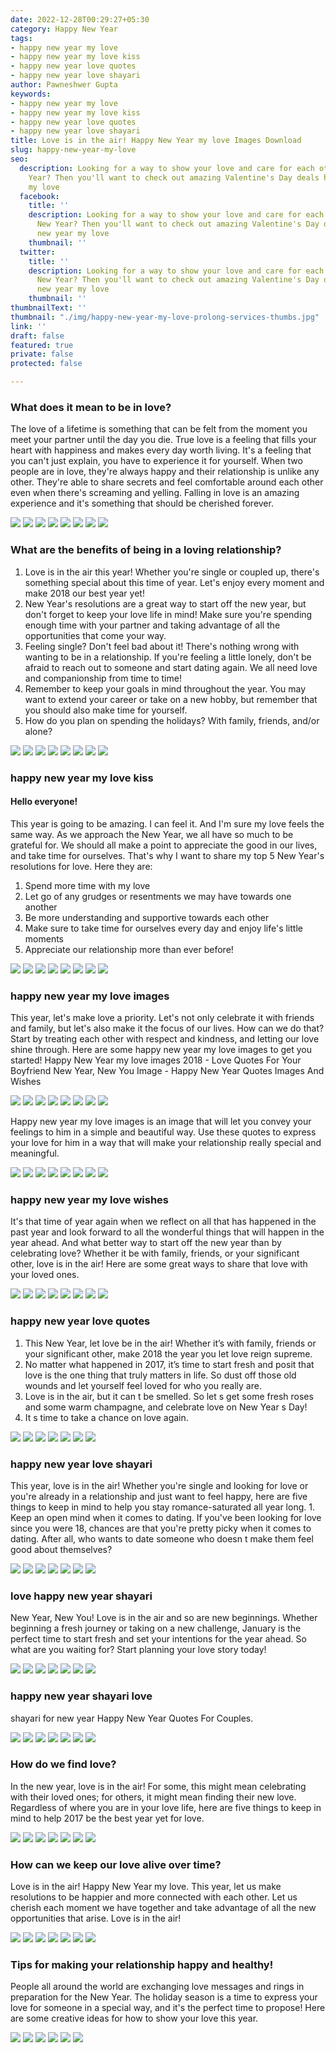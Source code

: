 ```yaml
---
date: 2022-12-28T00:29:27+05:30
category: Happy New Year
tags:
- happy new year my love
- happy new year my love kiss
- happy new year love quotes
- happy new year love shayari
author: Pawneshwer Gupta
keywords:
- happy new year my love
- happy new year my love kiss
- happy new year love quotes
- happy new year love shayari
title: Love is in the air! Happy New Year my love Images Download
slug: happy-new-year-my-love
seo:
  description: Looking for a way to show your love and care for each other this New
    Year? Then you'll want to check out amazing Valentine's Day deals happy new year
    my love
  facebook:
    title: ''
    description: Looking for a way to show your love and care for each other this
      New Year? Then you'll want to check out amazing Valentine's Day deals happy
      new year my love
    thumbnail: ''
  twitter:
    title: ''
    description: Looking for a way to show your love and care for each other this
      New Year? Then you'll want to check out amazing Valentine's Day deals happy
      new year my love
    thumbnail: ''
thumbnailText: ''
thumbnail: "./img/happy-new-year-my-love-prolong-services-thumbs.jpg"
link: ''
draft: false
featured: true
private: false
protected: false

---
```

### What does it mean to be in love?

The love of a lifetime is something that can be felt from the moment you meet your partner until the day you die. True love is a feeling that fills your heart with happiness and makes every day worth living. It's a feeling that you can't just explain, you have to experience it for yourself. When two people are in love, they're always happy and their relationship is unlike any other. They're able to share secrets and feel comfortable around each other even when there's screaming and yelling. Falling in love is an amazing experience and it's something that should be cherished forever.

![](./img/happy-new-year-my-love-1.jpg)
![](./img/happy-new-year-my-love-2.jpg)
![](./img/happy-new-year-my-love-3.jpg)
![](./img/happy-new-year-my-love-4.jpg)
![](./img/happy-new-year-my-love-5.jpg)
![](./img/happy-new-year-my-love-6.jpg)
![](./img/happy-new-year-my-love-7.jpg)
![](./img/happy-new-year-my-love-8.jpg)

### What are the benefits of being in a loving relationship?

1. Love is in the air this year! Whether you're single or coupled up, there's something special about this time of year. Let's enjoy every moment and make 2018 our best year yet!
2. New Year's resolutions are a great way to start off the new year, but don't forget to keep your love life in mind! Make sure you're spending enough time with your partner and taking advantage of all the opportunities that come your way.
3. Feeling single? Don't feel bad about it! There's nothing wrong with wanting to be in a relationship. If you're feeling a little lonely, don't be afraid to reach out to someone and start dating again. We all need love and companionship from time to time!
4. Remember to keep your goals in mind throughout the year. You may want to extend your career or take on a new hobby, but remember that you should also make time for yourself.
5. How do you plan on spending the holidays? With family, friends, and/or alone?

![](./img/happy-new-year-my-love-9.jpg)
![](./img/happy-new-year-my-love-10.jpg)
![](./img/happy-new-year-my-love-11.jpg)
![](./img/happy-new-year-my-love-12.jpg)
![](./img/happy-new-year-my-love-13.jpg)
![](./img/happy-new-year-my-love-14.jpg)
![](./img/happy-new-year-my-love-15.jpg)
![](./img/happy-new-year-my-love-16.jpg)

### happy new year my love kiss

#### Hello everyone!

This year is going to be amazing. I can feel it. And I'm sure my love feels the same way. As we approach the New Year, we all have so much to be grateful for. We should all make a point to appreciate the good in our lives, and take time for ourselves. That's why I want to share my top 5 New Year's resolutions for love. Here they are:

1. Spend more time with my love
2. Let go of any grudges or resentments we may have towards one another
3. Be more understanding and supportive towards each other
4. Make sure to take time for ourselves every day and enjoy life's little moments
5. Appreciate our relationship more than ever before!

![](./img/happy-new-year-my-love-17.jpg)
![](./img/happy-new-year-my-love-18.jpg)
![](./img/happy-new-year-my-love-19.jpg)
![](./img/happy-new-year-my-love-20.jpg)
![](./img/happy-new-year-my-love-21.jpg)
![](./img/happy-new-year-my-love-22.jpg)
![](./img/happy-new-year-my-love-23.jpg)
![](./img/happy-new-year-my-love-24.jpg)

### happy new year my love images

This year, let's make love a priority. Let's not only celebrate it with friends and family, but let's also make it the focus of our lives. How can we do that? Start by treating each other with respect and kindness, and letting our love shine through. Here are some happy new year my love images to get you started! Happy New Year my love images 2018 - Love Quotes For Your Boyfriend New Year, New You Image - Happy New Year Quotes Images And Wishes

![](./img/happy-new-year-my-love-25.jpg)
![](./img/happy-new-year-my-love-26.jpg)
![](./img/happy-new-year-my-love-27.jpg)
![](./img/happy-new-year-my-love-28.jpg)
![](./img/happy-new-year-my-love-29.jpg)
![](./img/happy-new-year-my-love-30.jpg)
![](./img/happy-new-year-my-love-31.jpg)
![](./img/happy-new-year-my-love-32.jpg)

Happy new year my love images is an image that will let you convey your feelings to him in a simple and beautiful way. Use these quotes to express your love for him in a way that will make your relationship really special and meaningful.

![](./img/happy-new-year-my-love-33.jpg)
![](./img/happy-new-year-my-love-34.jpg)
![](./img/happy-new-year-my-love-35.jpg)
![](./img/happy-new-year-my-love-36.jpg)
![](./img/happy-new-year-my-love-37.jpg)
![](./img/happy-new-year-my-love-38.jpg)
![](./img/happy-new-year-my-love-39.jpg)
![](./img/happy-new-year-my-love-40.jpg)

### happy new year my love wishes

It's that time of year again when we reflect on all that has happened in the past year and look forward to all the wonderful things that will happen in the year ahead. And what better way to start off the new year than by celebrating love? Whether it be with family, friends, or your significant other, love is in the air! Here are some great ways to share that love with your loved ones.

![](./img/happy-new-year-my-love-41.jpg)
![](./img/happy-new-year-my-love-42.jpg)
![](./img/happy-new-year-my-love-43.jpg)
![](./img/happy-new-year-my-love-44.jpg)
![](./img/happy-new-year-my-love-45.jpg)
![](./img/happy-new-year-my-love-46.jpg)
![](./img/happy-new-year-my-love-47.jpg)
![](./img/happy-new-year-my-love-48.jpg)

### happy new year love quotes

1. This New Year, let love be in the air! Whether it’s with family, friends or your significant other, make 2018 the year you let love reign supreme.
2. No matter what happened in 2017, it’s time to start fresh and posit that love is the one thing that truly matters in life. So dust off those old wounds and let yourself feel loved for who you really are.
3. Love is in the air, but it can t be smelled. So let s get some fresh roses and some warm champagne, and celebrate love on New Year s Day!
4. It s time to take a chance on love again.

![](./img/happy-new-year-my-love-49.jpg)
![](./img/happy-new-year-my-love-50.jpg)
![](./img/happy-new-year-my-love-51.jpg)
![](./img/happy-new-year-my-love-52.jpg)
![](./img/happy-new-year-my-love-53.jpg)
![](./img/happy-new-year-my-love-54.jpg)
![](./img/happy-new-year-my-love-55.jpg)

### happy new year love shayari

This year, love is in the air! Whether you're single and looking for love or you're already in a relationship and just want to feel happy, here are five things to keep in mind to help you stay romance-saturated all year long. 1. Keep an open mind when it comes to dating. If you've been looking for love since you were 18, chances are that you're pretty picky when it comes to dating. After all, who wants to date someone who doesn t make them feel good about themselves?

![](./img/happy-new-year-my-love-56.jpg)
![](./img/happy-new-year-my-love-57.jpg)
![](./img/happy-new-year-my-love-58.jpg)
![](./img/happy-new-year-my-love-59.jpg)
![](./img/happy-new-year-my-love-60.jpg)
![](./img/happy-new-year-my-love-61.jpg)
![](./img/happy-new-year-my-love-62.jpg)

### love happy new year shayari

New Year, New You! Love is in the air and so are new beginnings. Whether beginning a fresh journey or taking on a new challenge, January is the perfect time to start fresh and set your intentions for the year ahead. So what are you waiting for? Start planning your love story today!

![](./img/happy-new-year-my-love-62.jpg)
![](./img/happy-new-year-my-love-63.jpg)
![](./img/happy-new-year-my-love-64.jpg)
![](./img/happy-new-year-my-love-65.jpg)
![](./img/happy-new-year-my-love-66.jpg)
![](./img/happy-new-year-my-love-67.jpg)
![](./img/happy-new-year-my-love-67.jpg)

### happy new year shayari love

shayari for new year Happy New Year Quotes For Couples. 

![](./img/happy-new-year-my-love-68.jpg)
![](./img/happy-new-year-my-love-69.jpg)
![](./img/happy-new-year-my-love-70.jpg)
![](./img/happy-new-year-my-love-71.jpg)
![](./img/happy-new-year-my-love-72.jpg)
![](./img/happy-new-year-my-love-73.jpg)
![](./img/happy-new-year-my-love-74.jpg)

### How do we find love?

In the new year, love is in the air! For some, this might mean celebrating with their loved ones; for others, it might mean finding their new love. Regardless of where you are in your love life, here are five things to keep in mind to help 2017 be the best year yet for love.

![](./img/happy-new-year-my-love-75.jpg)
![](./img/happy-new-year-my-love-76.jpg)
![](./img/happy-new-year-my-love-77.jpg)
![](./img/happy-new-year-my-love-78.jpg)
![](./img/happy-new-year-my-love-79.jpg)
![](./img/happy-new-year-my-love-80.jpg)
![](./img/happy-new-year-my-love-81.jpg)

### How can we keep our love alive over time?

Love is in the air! Happy New Year my love. This year, let us make resolutions to be happier and more connected with each other. Let us cherish each moment we have together and take advantage of all the new opportunities that arise. Love is in the air!

![](./img/happy-new-year-my-love-82.jpg)
![](./img/happy-new-year-my-love-83.jpg)
![](./img/happy-new-year-my-love-84.jpg)
![](./img/happy-new-year-my-love-85.jpg)
![](./img/happy-new-year-my-love-86.jpg)
![](./img/happy-new-year-my-love-87.jpg)
![](./img/happy-new-year-my-love-87.jpg)

### Tips for making your relationship happy and healthy!

People all around the world are exchanging love messages and rings in preparation for the New Year. The holiday season is a time to express your love for someone in a special way, and it's the perfect time to propose! Here are some creative ideas for how to show your love this year.

![](./img/happy-new-year-my-love-88.jpg)
![](./img/happy-new-year-my-love-89.jpg)
![](./img/happy-new-year-my-love-90.jpg)
![](./img/happy-new-year-my-love-91.jpg)
![](./img/happy-new-year-my-love-92.jpg)
![](./img/happy-new-year-my-love-93.jpg)